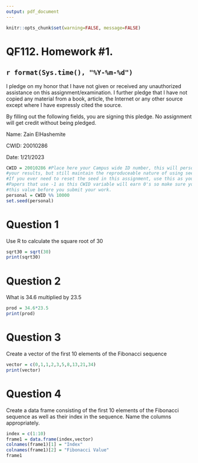 ---
output: pdf_document
---

```{r global_options, include=FALSE}
knitr::opts_chunk$set(warning=FALSE, message=FALSE)
```

# QF112. Homework #1.

## `r format(Sys.time(), "%Y-%m-%d")`

I pledge on my honor that I have not given or received any unauthorized assistance on this assignment/examination. I further pledge that I have not copied any material from a book, article, the Internet or any other source except where I have expressly cited the source.

By filling out the following fields, you are signing this pledge. No assignment will get credit without being pledged.

Name: Zain ElHashemite

CWID: 20010286

Date: 1/21/2023

```{r}
CWID = 20010286 #Place here your Campus wide ID number, this will personalize
#your results, but still maintain the reproduceable nature of using seeds.
#If you ever need to reset the seed in this assignment, use this as your seed
#Papers that use -1 as this CWID variable will earn 0's so make sure you change
#this value before you submit your work.
personal = CWID %% 10000
set.seed(personal)
```

# Question 1

Use R to calculate the square root of 30

```{r}
sqrt30 = sqrt(30)
print(sqrt30)
```

# Question 2

What is 34.6 multiplied by 23.5

```{r}
prod = 34.6*23.5
print(prod)
```

# Question 3

Create a vector of the first 10 elements of the Fibonacci sequence

```{r}
vector = c(0,1,1,2,3,5,8,13,21,34)
print(vector)
```

# Question 4

Create a data frame consisting of the first 10 elements of the Fibonacci sequence as well as their index in the sequence. Name the columns appropriately.

```{r}

index = c(1:10)
frame1 = data.frame(index,vector)
colnames(frame1)[1] = "Index"
colnames(frame1)[2] = "Fibonacci Value"
frame1

```
